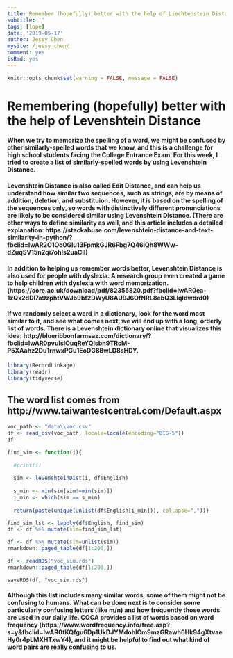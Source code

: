 ```yaml
---
title: Remember (hopefully) better with the help of Liechtenstein Distance
subtitle: ''
tags: [lope]
date: '2019-05-17'
author: Jessy Chen
mysite: /jessy_chen/
comment: yes
isRmd: yes
---
```


```r
knitr::opts_chunk$set(warning = FALSE, message = FALSE)
```


# Remembering (hopefully) better with the help of Levenshtein Distance

#### When we try to memorize the spelling of a word, we might be confused by other similarly-spelled words that we know, and this is a challenge for high school students facing the College Entrance Exam. For this week, I tried to create a list of similarly-spelled words by using Levenshtein Distance.

#### Levenshtein Distance is also called Edit Distance, and can help us understand how similar two sequences, such as strings, are by means of addition, deletion, and substituion. However, it is based on the spelling of the sequences only, so words with distinctively different pronunciations are likely to be considered similar using Levenshtein Distance. (There are other ways to define similarity as well, and this article includes a detailed explanation: https://stackabuse.com/levenshtein-distance-and-text-similarity-in-python/?fbclid=IwAR2O1Oo0Glu13FpmkGJR6Fbg7Q46iQh8WWw-dZuqSV15n2qi7ohIs2uaClI)

#### In addition to helping us remember words better, Levenshtein Distance is also used for people with dyslexia. A research group even created a game to help children with dyslexia with word memorization. (https://core.ac.uk/download/pdf/82355820.pdf?fbclid=IwAR0ea-1zQx2dDl7a9zphtVWJb9bf2DWyU8AU9J6OfNRL8ebQ3Llqldwdrd0)

#### If we randomly select a word in a dictionary, look for the word most similar to it, and see what comes next, we will end up with a long, orderly list of words. There is a Levenshtein dictionary online that visualizes this idea: http://blueribbonfarmsaz.com/dictionary/?fbclid=IwAR0pvuIslOuqReYQlsbn9TRcM-P5XAahz2Du1rnwxPGu1EoDG8BwLD8sHDY.

```r
library(RecordLinkage)
library(readr)
library(tidyverse)
```

## The word list comes from http://www.taiwantestcentral.com/Default.aspx


```r
voc_path <- "data\\voc.csv"
df <- read_csv(voc_path, locale=locale(encoding="BIG-5"))
df
```


```r
find_sim <- function(i){
  
  #print(i)
  
  sim <- levenshteinDist(i, df$English)
  
  s_min <- min(sim[sim!=min(sim)])
  i_min <- which(sim == s_min)
  
  return(paste(unique(unlist(df$English[i_min])), collapse=","))}

find_sim_lst <- lapply(df$English, find_sim)
df <- df %>% mutate(sim=find_sim_lst)
```

```r
df <- df %>% mutate(sim=unlist(sim))
rmarkdown::paged_table(df[1:200,])
```

```r
df <- readRDS("voc_sim.rds")
rmarkdown::paged_table(df[1:200,])
```

```
saveRDS(df, "voc_sim.rds")
```

#### Although this list includes many similar words, some of them might not be confusing to humans. What can be done next is to consider some particularly confusing letters (like m/n) and how frequently those words are used in our daily life. COCA provides a list of words based on word frequency (https://www.wordfrequency.info/free.asp?s=y&fbclid=IwAR0tKQfgu6Dp1UkDJYMdohICm9mzGRawh6Hk94gXtvaeHy0r4pLMXHTxwY4), and it might be helpful to find out what kind of word pairs are really confusing to us.
